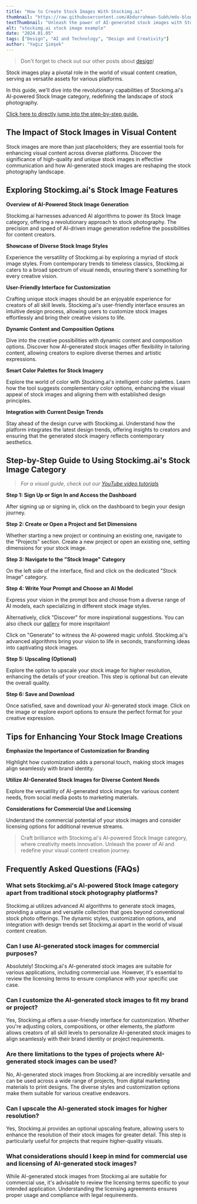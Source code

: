 ```yaml
---
title: "How to Create Stock Images With Stockimg.ai"
thumbnail: "https://raw.githubusercontent.com/Abdurrahman-Subh/mdx-blog/main/images/stockimg-guide-stock-image.png"
textThumbnail: "Unleash the power of AI-generated stock images with Stockimg.ai. Explore the key features, benefits, and a step-by-step guide for visual content creation."
alt: "stockimg.ai stock image example"
date: "2024.01.05"
tags: ["Design", "AI and Technology", "Design and Creativity"]
author: "Yağız Şimşek"
---
```


<CustomImage
    src="https://raw.githubusercontent.com/Abdurrahman-Subh/mdx-blog/main/images/stockimg-guide-stock-image.png"
    alt="stockimg.ai stock image example"
/>

> Don't forget to check out our other posts about [design](https://stockimg.ai/blog/design)!

Stock images play a pivotal role in the world of visual content creation, serving as versatile assets for various platforms. 

In this guide, we'll dive into the revolutionary capabilities of Stockimg.ai's AI-powered Stock Image category, redefining the landscape of stock photography.

[Click here to directly jump into the step-by-step guide.](https://stockimg.ai/blog/design/how-to-create-stock-images-with-stockimg#step-by-step-guide-to-using-stockimgais-stock-image-category)

## The Impact of Stock Images in Visual Content

Stock images are more than just placeholders; they are essential tools for enhancing visual content across diverse platforms. Discover the significance of high-quality and unique stock images in effective communication and how AI-generated stock images are reshaping the stock photography landscape.

## Exploring Stockimg.ai's Stock Image Features

**Overview of AI-Powered Stock Image Generation**

Stockimg.ai harnesses advanced AI algorithms to power its Stock Image category, offering a revolutionary approach to stock photography. The precision and speed of AI-driven image generation redefine the possibilities for content creators.

**Showcase of Diverse Stock Image Styles**

Experience the versatility of Stockimg.ai by exploring a myriad of stock image styles. From contemporary trends to timeless classics, Stockimg.ai caters to a broad spectrum of visual needs, ensuring there's something for every creative vision.

**User-Friendly Interface for Customization**

Crafting unique stock images should be an enjoyable experience for creators of all skill levels. Stockimg.ai's user-friendly interface ensures an intuitive design process, allowing users to customize stock images effortlessly and bring their creative visions to life.

**Dynamic Content and Composition Options**

Dive into the creative possibilities with dynamic content and composition options. Discover how AI-generated stock images offer flexibility in tailoring content, allowing creators to explore diverse themes and artistic expressions.

**Smart Color Palettes for Stock Imagery**

Explore the world of color with Stockimg.ai's intelligent color palettes. Learn how the tool suggests complementary color options, enhancing the visual appeal of stock images and aligning them with established design principles.

**Integration with Current Design Trends**

Stay ahead of the design curve with Stockimg.ai. Understand how the platform integrates the latest design trends, offering insights to creators and ensuring that the generated stock imagery reflects contemporary aesthetics.

## Step-by-Step Guide to Using Stockimg.ai's Stock Image Category

> *For a visual guide, check out our [YouTube video tutorials](https://www.youtube.com/@stockimg-ai)*

**Step 1: Sign Up or Sign In and Access the Dashboard**

After signing up or signing in, click on the dashboard to begin your design journey.

<CustomImage
    src="https://raw.githubusercontent.com/Abdurrahman-Subh/mdx-blog/main/images/stockimg-home.png"
    alt="dashboard"
/>

**Step 2: Create or Open a Project and Set Dimensions**

Whether starting a new project or continuing an existing one, navigate to the "Projects" section. Create a new project or open an existing one, setting dimensions for your stock image.

<CustomImage
    src="https://raw.githubusercontent.com/Abdurrahman-Subh/mdx-blog/main/images/stockimg-dashboard.png"
    alt="creating a new project"
/>

**Step 3: Navigate to the "Stock Image" Category**

On the left side of the interface, find and click on the dedicated "Stock Image" category.

<CustomImage
    src="https://raw.githubusercontent.com/Abdurrahman-Subh/mdx-blog/main/images/stockimg-stock-image-ui.png"
    alt="stockimg.ai home"
/>

**Step 4: Write Your Prompt and Choose an AI Model**

Express your vision in the prompt box and choose from a diverse range of AI models, each specializing in different stock image styles.

Alternatively, click "Discover" for more inspirational suggestions. You can also check our [gallery](https://stockimg.ai/gallery) for more inspritaion!

Click on "Generate" to witness the AI-powered magic unfold. Stockimg.ai's advanced algorithms bring your vision to life in seconds, transforming ideas into captivating stock images.

<CustomImage
    src="https://raw.githubusercontent.com/Abdurrahman-Subh/mdx-blog/main/images/stockimg-create-stock-image.gif"
    alt="stockimg.ai generate stock image"
/>

**Step 5: Upscaling (Optional)**

Explore the option to upscale your stock image for higher resolution, enhancing the details of your creation. This step is optional but can elevate the overall quality.

<CustomImage
    src="https://raw.githubusercontent.com/Abdurrahman-Subh/mdx-blog/main/images/stockimg-upscale-stock-image.gif"
    alt="stockimg.ai home"
/>

**Step 6: Save and Download**

Once satisfied, save and download your AI-generated stock image. Click on the image or explore export options to ensure the perfect format for your creative expression.

<CustomImage
    src="https://raw.githubusercontent.com/Abdurrahman-Subh/mdx-blog/main/images/stockimg-download-stock-image.gif"
    alt="stockimg.ai home"
/>

## Tips for Enhancing Your Stock Image Creations

**Emphasize the Importance of Customization for Branding**

Highlight how customization adds a personal touch, making stock images align seamlessly with brand identity.

**Utilize AI-Generated Stock Images for Diverse Content Needs**

Explore the versatility of AI-generated stock images for various content needs, from social media posts to marketing materials.

**Considerations for Commercial Use and Licensing**

Understand the commercial potential of your stock images and consider licensing options for additional revenue streams.

> Craft brilliance with Stockimg.ai's AI-powered Stock Image category, where creativity meets innovation. Unleash the power of AI and redefine your visual content creation journey.

## Frequently Asked Questions (FAQs)
### What sets Stockimg.ai's AI-powered Stock Image category apart from traditional stock photography platforms?
Stockimg.ai utilizes advanced AI algorithms to generate stock images, providing a unique and versatile collection that goes beyond conventional stock photo offerings. The dynamic styles, customization options, and integration with design trends set Stockimg.ai apart in the world of visual content creation.

### Can I use AI-generated stock images for commercial purposes?
Absolutely! Stockimg.ai's AI-generated stock images are suitable for various applications, including commercial use. However, it's essential to review the licensing terms to ensure compliance with your specific use case.

### Can I customize the AI-generated stock images to fit my brand or project?

Yes, Stockimg.ai offers a user-friendly interface for customization. Whether you're adjusting colors, compositions, or other elements, the platform allows creators of all skill levels to personalize AI-generated stock images to align seamlessly with their brand identity or project requirements.

### Are there limitations to the types of projects where AI-generated stock images can be used?

No, AI-generated stock images from Stockimg.ai are incredibly versatile and can be used across a wide range of projects, from digital marketing materials to print designs. The diverse styles and customization options make them suitable for various creative endeavors.

### Can I upscale the AI-generated stock images for higher resolution?
Yes, Stockimg.ai provides an optional upscaling feature, allowing users to enhance the resolution of their stock images for greater detail. This step is particularly useful for projects that require higher-quality visuals.

### What considerations should I keep in mind for commercial use and licensing of AI-generated stock images?

While AI-generated stock images from Stockimg.ai are suitable for commercial use, it's advisable to review the licensing terms specific to your intended application. Understanding the licensing agreements ensures proper usage and compliance with legal requirements.